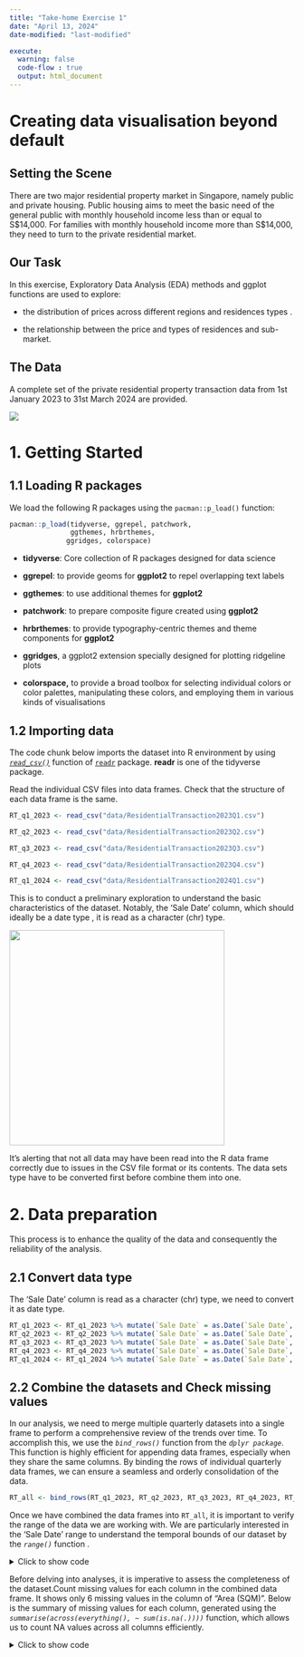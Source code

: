 ```yaml
---
title: "Take-home Exercise 1"
date: "April 13, 2024"
date-modified: "last-modified"

execute:
  warning: false
  code-flow : true
  output: html_document
---
```


# **Creating data visualisation beyond default**

## **Setting the Scene**

There are two major residential property market in Singapore, namely public and private housing. Public housing aims to meet the basic need of the general public with monthly household income less than or equal to S\$14,000. For families with monthly household income more than S\$14,000, they need to turn to the private residential market.

## **Our Task**

In this exercise, Exploratory Data Analysis (EDA) methods and ggplot functions are used to explore:

-   the distribution of prices across different regions and residences types .

-   the relationship between the price and types of residences and sub-market.

## **The Data**

A complete set of the private residential property transaction data from 1st January 2023 to 31st March 2024 are provided.

![](images/clipboard-4277698943.png)

# **1. Getting Started**

## **1.1 Loading R packages**

We load the following R packages using the `pacman::p_load()` function:

```r

pacman::p_load(tidyverse, ggrepel, patchwork, 
               ggthemes, hrbrthemes,
              ggridges, colorspace) 

```

-   **tidyverse**: Core collection of R packages designed for data science

-   **ggrepel**: to provide geoms for **ggplot2** to repel overlapping text labels

-   **ggthemes**: to use additional themes for **ggplot2**

-   **patchwork**: to prepare composite figure created using **ggplot2**

-   **hrbrthemes**: to provide typography-centric themes and theme components for **ggplot2**

-   **ggridges**, a ggplot2 extension specially designed for plotting ridgeline plots

-   **colorspace,** to provide a broad toolbox for selecting individual colors or color palettes, manipulating these colors, and employing them in various kinds of visualisations

## **1.2 Importing data**

The code chunk below imports the dataset into R environment by using [*`read_csv()`*](https://readr.tidyverse.org/reference/read_delim.html) function of [`readr`](https://readr.tidyverse.org/) package. **readr** is one of the tidyverse package.

Read the individual CSV files into data frames. Check that the structure of each data frame is the same.

```r
RT_q1_2023 <- read_csv("data/ResidentialTransaction2023Q1.csv")
```

```r
RT_q2_2023 <- read_csv("data/ResidentialTransaction2023Q2.csv")
```

```r
RT_q3_2023 <- read_csv("data/ResidentialTransaction2023Q3.csv")
```

```r
RT_q4_2023 <- read_csv("data/ResidentialTransaction2023Q4.csv")
```

```r
RT_q1_2024 <- read_csv("data/ResidentialTransaction2024Q1.csv")
```

This is to conduct a preliminary exploration to understand the basic characteristics of the dataset. Notably, the 'Sale Date' column, which should ideally be a date type , it is read as a character (chr) type.

::: callout-warning
![](images/clipboard-224818948.png){width="380"}

It's alerting that not all data may have been read into the R data frame correctly due to issues in the CSV file format or its contents. The data sets type have to be converted first before combine them into one.
:::

# **2. Data preparation**

This process is to enhance the quality of the data and consequently the reliability of the analysis.

## 2.1 Convert data type

The 'Sale Date' column is read as a character (chr) type, we need to convert it as date type.

```r

RT_q1_2023 <- RT_q1_2023 %>% mutate(`Sale Date` = as.Date(`Sale Date`, format = "%d %b %Y"))
RT_q2_2023 <- RT_q2_2023 %>% mutate(`Sale Date` = as.Date(`Sale Date`, format = "%d %b %Y"))
RT_q3_2023 <- RT_q3_2023 %>% mutate(`Sale Date` = as.Date(`Sale Date`, format = "%d %b %Y"))
RT_q4_2023 <- RT_q4_2023 %>% mutate(`Sale Date` = as.Date(`Sale Date`, format = "%d %b %Y"))
RT_q1_2024 <- RT_q1_2024 %>% mutate(`Sale Date` = as.Date(`Sale Date`, format = "%d %b %Y"))

```

## **2.2 Combine the datasets and Check missing values**

In our analysis, we need to merge multiple quarterly datasets into a single frame to perform a comprehensive review of the trends over time. To accomplish this, we use the *`bind_rows()`* function from the *`dplyr package`*. This function is highly efficient for appending data frames, especially when they share the same columns. By binding the rows of individual quarterly data frames, we can ensure a seamless and orderly consolidation of the data.

```r
RT_all <- bind_rows(RT_q1_2023, RT_q2_2023, RT_q3_2023, RT_q4_2023, RT_q1_2024)

```

Once we have combined the data frames into `RT_all`, it is important to verify the range of the data we are working with. We are particularly interested in the 'Sale Date' range to understand the temporal bounds of our dataset by the *`range()`* function .

</details>

<details>

<summary>Click to show code</summary>

```r
range(RT_all$`Sale Date`)

```

</details>

Before delving into analyses, it is imperative to assess the completeness of the dataset.Count missing values for each column in the combined data frame. It shows only 6 missing values in the column of "Area (SQM)". Below is the summary of missing values for each column, generated using the *`summarise(across(everything(), ~ sum(is.na(.))))`* function, which allows us to count NA values across all columns efficiently.

<details>

<summary>Click to show code</summary>

```r

missing_values_summary <- RT_all %>%
  summarise(across(everything(), ~ sum(is.na(.))))

missing_values_summary

```

## 2.3 Remove duplicates and Create new varaiables

Upon assessment of our dataset, we have discerned a dual representation of area measurements: 'Area (SQFT)' and 'Area (SQM)'. We observed that the 'Area (SQM)' column contains missing values which may complicate our analyses. Given the completeness and sufficiency of the 'Area (SQFT)' data, we have opted to remove the 'Area (SQM)','Unit Price (\$ PSM)' column, and Nett Price(\$).

<details>

<summary>Click to show code</summary>

```r

RT_new <- RT_all %>%
  select(-'Unit Price ($ PSM)', -'Area (SQM)', -`Nett Price($)`)
print(RT_new)

```

</details>

As part of this analytics project, we need to organize the dates into quarters for better analysis and understanding of trends over time. By classifying the dates into quarters, we can identify seasonal patterns, track changes in performance or behavior, and make more informed decisions based on the insights gained from our analysis.

<details>

<summary>Click to show code</summary>

```r

RT_new <- RT_new %>%
  mutate(Quarter = case_when(
    quarter(`Sale Date`) == 1 & year(`Sale Date`) == 2023 ~ "Q1 2023",
    quarter(`Sale Date`) == 2 & year(`Sale Date`) == 2023 ~ "Q2 2023",
    quarter(`Sale Date`) == 3 & year(`Sale Date`) == 2023 ~ "Q3 2023",
    quarter(`Sale Date`) == 4 & year(`Sale Date`) == 2023 ~ "Q4 2023",
    quarter(`Sale Date`) == 1 & year(`Sale Date`) == 2024 & month(`Sale Date`) %in% 1:3 ~ "Q1 2024",
    TRUE ~ "Other"  
  ))

head(RT_new)

```

</details>

There are few housing types in the data sets, which composed of private housing and public housing. Next we will conduct check on the property type for classification.To confirm the categorization and examine the property types present in our dataset, we employ the `unique()` function, which identifies distinct entries within the 'Property Type' column.

<details>

<summary>Click to show code</summary>

```r
unique(RT_new$`Property Type`)
```

</details>

In summary, Condominium, Terrace House, Executive Condominium, Semi-Detached House, and Detached House would be classified as Private Housing. Apartment is a Housing and Development Board (HDB) flat, which is public housing.

To create a new column in the dataframe with the classification of 'Public Housing' or 'Private Housing',we can use the `mutate()` function from the dplyr package.

<details>

<summary>Click to show code</summary>

```r
private_types <- c("Condominium", "Terrace House", "Executive Condominium",
                   "Semi-Detached House", "Detached House")
public_types <- c("Apartment") # Modify this based on your specific context

# Define the function to classify the housing type
classify_housing <- function(type) {
  if (type %in% private_types) {
    return('Private Housing')
  } else if (type %in% public_types) {
    return('Public Housing')
  } else {
    return('Other') # In case there are types that do not fit in the above categories
  }
}

# Use mutate to apply the classification to a new column
RT_new <- RT_new %>%
  mutate(Housing_Category = sapply(`Property Type`, classify_housing))

# Check the first few rows of your dataframe to confirm
head(RT_new)
```

</details>

Now that we've completed these preparatory steps, let's review the updated data table by `glimpse()` function.

```r
glimpse(RT_new)

```

## 2.4 Summary statistics of data table

Moving forward, we will compute summary statistics. These will provide us with valuable insights, such as the average, median, minimum, and maximum transacted prices, which are pivotal for understanding the market's behavior.

::: panel-tabset
## Summary

```r
#| echo: false
library(tidyr)
library(knitr)
summary_table <- RT_new %>%
  group_by(Quarter, `Property Type`) %>%
  summarise(
    Total_Transactions = n(),
    Average_Price = mean(`Transacted Price ($)`, na.rm = TRUE),
    Median_Price = median(`Transacted Price ($)`, na.rm = TRUE),
    Min_Price = min(`Transacted Price ($)`, na.rm = TRUE),
    Max_Price = max(`Transacted Price ($)`, na.rm = TRUE),
    .groups = 'drop' # This will remove the grouping
  )

# Using knitr::kable() to print the full table
kable(summary_table)

```

## Code

```summary_table
  group_by(Quarter, `Property Type`) %>%
  summarise(
    Total_Transactions = n(),
    Average_Price = mean(`Transacted Price ($)`, na.rm = TRUE),
    Median_Price = median(`Transacted Price ($)`, na.rm = TRUE),
    Min_Price = min(`Transacted Price ($)`, na.rm = TRUE),
    Max_Price = max(`Transacted Price ($)`, na.rm = TRUE),
    .groups = 'drop' # This will remove the grouping
  )

# Using knitr::kable() to print the full table
kable(summary_table)
```
:::

# **3. Exploratory Data Analysis**

## 3.1 The relationship between *Transacted price* and *Property type*

A pivotal aspect of our exploratory data analysis is understanding the relationship between the transacted price and the type of property. Different types of properties, such as condominiums, terraced houses, or apartments, may exhibit unique price distributions due to various factors like location, size, and amenities. These distinctions can provide us with valuable insights into market segmentation and consumer preferences.

To visualize this relationship, we will construct a boxplot, which is anexcellent tool for depicting the distribution of transacted prices across different property types. This graphical representation will highlight the median, quartiles, and potential outliers within each property category.

```r

ggplot(RT_new, aes(x = `Property Type`, y = `Transacted Price ($)`, fill = `Property Type`)) +
  geom_boxplot() +
  scale_fill_brewer(palette = "Pastel1") +  
  scale_y_log10(labels = scales::dollar_format()) +
  labs(
    x = "Property Type",
    y = "Transacted Price ($)",
    title = "Boxplot of Transacted Price by Property Type"
  ) +
  theme_light() +
  theme(axis.text.x = element_text(angle = 45, hjust = 1))

```

<details>

<summary>Click to show code</summary>

```r
ggplot(RT_new, aes(x = `Property Type`, y = `Transacted Price ($)`, fill = `Property Type`)) +
  geom_boxplot() +
  scale_fill_brewer(palette = "Pastel1") +  
  scale_y_log10(labels = scales::dollar_format()) +
  labs(
    x = "Property Type",
    y = "Transacted Price ($)",
    title = "Boxplot of Transacted Price by Property Type"
  ) +
  theme_light() +
  theme(axis.text.x = element_text(angle = 45, hjust = 1))

```

</details>

::: {#Obervation .callout-tip appearance="simple"}
Observation:

1.  Executive Condominiums and Condominiums display higher median prices compared to Apartments and Terrace Houses.

2.  Detached Houses exhibit the widest range of transacted prices, indicating high variability in this property type.

3.  There are numerous outliers for Condominiums, suggesting that there are some highly priced units within this category.

4.  Apartments appear to be the most affordable property type, with lower median and fewer high-value outliers.

5.  Semi-Detached and Detached Houses show higher price ranges, suggesting these are generally more premium property types
:::

```r
library(ggplot2)
library(ggridges)  
library(scales)   
library(viridis)   

ggplot(RT_new, aes(x = `Transacted Price ($)`, y = `Property Type`, fill = ..ecdf..)) +
  stat_density_ridges(
    geom = "density_ridges_gradient",
    calc_ecdf = TRUE,
    scale = 3, 
    rel_min_height = 0.01 
  ) +
  scale_fill_viridis_c(
    name = "Tail probability",
    option = "C", 
    direction = -1  
  ) +
  scale_x_log10(labels = dollar_format()) +  # Use logarithmic scale for x-axis
  labs(
    x = "Transacted Price ($)",
    y = "Property Type",
    title = "Density Ridge Gradient Plot of Transacted Price by Property Type"
  ) +
  theme_light() +
  theme(
    axis.text.x = element_text(angle = 45, hjust = 1)
  )

```

<details>

<summary>Click to show code</summary>

```r
ggplot(RT_new, aes(x = `Transacted Price ($)`, y = `Property Type`, fill = ..ecdf..)) +
  stat_density_ridges(
    geom = "density_ridges_gradient",
    calc_ecdf = TRUE,
    scale = 3, 
    rel_min_height = 0.01 
  ) +
  scale_fill_viridis_c(
    name = "Tail probability",
    option = "C", 
    direction = -1  
  ) +
  scale_x_log10(labels = dollar_format()) +  # Use logarithmic scale for x-axis
  labs(
    x = "Transacted Price ($)",
    y = "Property Type",
    title = "Density Ridge Gradient Plot of Transacted Price by Property Type"
  ) +
  theme_light() +
  theme(
    axis.text.x = element_text(angle = 45, hjust = 1)
  )
```

</details>

The plot illustrates the distribution of property prices across property types, with color intensity reflecting the probability density of price points.

::: {.callout-tip appearance="simple"}
Observation:

1.  Apartments show the lowest price range, predominantly under \$1,000,000, suggesting they are the most affordable property type within this market.

2.  Condominiums display a broader distribution with a significant concentration around \$1,000,000 to \$2,000,000, indicating a middle-tier price range.

3.  Detached Houses have the widest distribution, extending well beyond \$10,000,000, highlighting them as the most varied and potentially expensive property type.

4.  Executive Condominiums appear to have a compact distribution centered just around \$1,000,000, pointing to a less diverse price range.

5.  High-value Outliers are most prominent within Detached and Semi-Detached Houses, as seen in the long tails stretching to the right.
:::

## 3.2 Distribution of *Sales Units* across *Regions* and *Areas*

Understanding the spatial distribution of property sales is pivotal for recognizing market trends and potential areas of growth or decline. The bar plots constructed to visualize these distributions offer a clear visual representation of where the real estate market is most vibrant and where it is more subdued.

```r

plot1 <- ggplot(RT_new, aes(x = `Planning Region`, y = `Number of Units`)) +
  geom_bar(stat = "identity", fill = "steelblue") +  # Change the color here
  labs(x = "Planning Region", y = "Number of Units", title = "Distribution of Units by Planning Region") +
  theme(axis.text.x = element_text(angle = 45, hjust = 1, vjust = 1), 
        plot.title = element_text(hjust = 0.5)) +
  theme_minimal()

plot2 <- ggplot(RT_new, aes(x = `Planning Area`, y = `Number of Units`)) +
  geom_bar(stat = "identity", fill = "lightblue") +  # And here
  labs(x = "Planning Area", y = "Number of Units", title = "Distribution of Units by Planning Area") +
  theme_minimal() +
  theme(axis.text.x = element_text(angle = 45, hjust = 1), 
        plot.title = element_text(hjust = 0.5))

# Combine the plots
combined_plot <- plot1 / plot2 

# Print the combined plot
combined_plot

```

<details>

<summary>Click to show code</summary>

```r
plot1 <- ggplot(RT_new, aes(x = `Planning Region`, y = `Number of Units`)) +
  geom_bar(stat = "identity", fill = "steelblue") +  # Change the color here
  labs(x = "Planning Region", y = "Number of Units", title = "Distribution of Units by Planning Region") +
  theme(axis.text.x = element_text(angle = 45, hjust = 1, vjust = 1), 
        plot.title = element_text(hjust = 0.5)) +
  theme_minimal()

plot2 <- ggplot(RT_new, aes(x = `Planning Area`, y = `Number of Units`)) +
  geom_bar(stat = "identity", fill = "lightblue") +  # And here
  labs(x = "Planning Area", y = "Number of Units", title = "Distribution of Units by Planning Area") +
  theme_minimal() +
  theme(axis.text.x = element_text(angle = 45, hjust = 1), 
        plot.title = element_text(hjust = 0.5))

# Combine the plots
combined_plot <- plot1 / plot2 

# Print the combined plot
combined_plot
```

</details>

```r

# Sum the 'Number of Units' for each 'Planning Area' within each 'Planning Region'
RT_new_aggregated <- RT_new %>%
  group_by(`Planning Region`, `Planning Area`) %>%
  summarise(TotalUnits = sum(`Number of Units`), .groups = 'drop') 

combined_plot <- ggplot(RT_new_aggregated, aes(x = `Planning Area`, y = TotalUnits)) +
  geom_bar(stat = "identity", position = "dodge", fill = "lightblue") +
  facet_wrap(~`Planning Region`, scales = "free_x") +
  labs(
    x = "Planning Area",
    y = "Total Number of Units",
    title = "Distribution of Total Units by Planning Area within each Planning Region"
  ) +
  theme_minimal() +
  theme(
    axis.text.x = element_text(angle = 90, hjust = 1, vjust = 0.5, size = 8),
    legend.position = "none"
  ) +
  scale_y_continuous(expand = expansion(mult = c(0, .05)))
combined_plot


```

<details>

<summary>Click to show code</summary>

```r
# Sum the 'Number of Units' for each 'Planning Area' within each 'Planning Region'
RT_new_aggregated <- RT_new %>%
  group_by(`Planning Region`, `Planning Area`) %>%
  summarise(TotalUnits = sum(`Number of Units`), .groups = 'drop') 

combined_plot <- ggplot(RT_new_aggregated, aes(x = `Planning Area`, y = TotalUnits)) +
  geom_bar(stat = "identity", position = "dodge", fill = "lightblue") +
  facet_wrap(~`Planning Region`, scales = "free_x") +
  labs(
    x = "Planning Area",
    y = "Total Number of Units",
    title = "Distribution of Total Units by Planning Area within each Planning Region"
  ) +
  theme_minimal() +
  theme(
    axis.text.x = element_text(angle = 90, hjust = 1, vjust = 0.5, size = 8),
    legend.position = "none"
  ) +
  scale_y_continuous(expand = expansion(mult = c(0, .05)))
combined_plot

```

</details>

::: {.callout-tip appearance="simple"}
Observation:

The top plot reveals that the Central Region has the highest number of sales units compared to other regions, suggesting a denser or more active real estate market in this area. The other regions show significantly fewer units, with the North East Region and West Region being the next most active. Both these regions show a more even distribution, with most planning areas having a moderate number of units, generally in the range of about 500 to 1000 units. This might indicate a more balanced development approach or uniform population density.

The North Region and West Region seem to have less developed character based on the generally lower number of units.
:::

## 3.3 The Private Housing price trend from 2023-2024Q1

This density plot depicts the distribution of transacted real estate prices across different quarters, from Q1 2023 to Q1 2024.

```r
library(dplyr)
library(ggplot2)
library(scales) # for dollar_format()

ggplot(RT_new, aes(x = `Transacted Price ($)`)) +
  geom_density(aes(color = Quarter), adjust = 0.5, alpha = 0.5) + # I've removed fill=NA for better visibility
  scale_x_log10(limits = c(100000, 10000000), labels = scales::dollar_format()) + # Log transform and set limits
  labs(title = "Density Plot of Transacted Prices by Quarter",
       x = "Transacted Price ($)",
       y = "Density") +
  theme_minimal() +
  theme(text = element_text(size = 12),  # Increase base text size
        axis.title = element_text(size = 14, face = "bold"),  # Bold axis titles
        axis.text.x = element_text(angle = 45, hjust = 1),  # Rotate x-axis text for readability
        axis.text.y = element_text(size = 12),  # Increase y-axis text size
        legend.title = element_text(size = 12),  # Increase legend title size
        legend.text = element_text(size = 10))  # Increase legend text size


```

<details>

<summary>Click to show code</summary>

```r
library(dplyr)
library(ggplot2)
library(scales) # for dollar_format()

ggplot(RT_new, aes(x = `Transacted Price ($)`)) +
  geom_density(aes(color = Quarter), adjust = 0.5, alpha = 0.5) + 
  scale_x_log10(limits = c(100000, 10000000), labels = scales::dollar_format()) + # Log transform and set limits
  labs(title = "Density Plot of Transacted Prices by Quarter",
       x = "Transacted Price ($)",
       y = "Density") +
  theme_minimal() +
  theme(text = element_text(size = 12),  # Increase base text size
        axis.title = element_text(size = 14, face = "bold"),  # Bold axis titles
        axis.text.x = element_text(angle = 45, hjust = 1),  # Rotate x-axis text for readability
        axis.text.y = element_text(size = 12), 
        legend.title = element_text(size = 12),  
        legend.text = element_text(size = 10)) 


```

</details>

::: {.callout-tip appearance="simple"}
Observation:

1.  The curves are quite similar in shape and position, indicating that the general distribution of prices has remained relatively stable from quarter to quarter during this timeframe.

2.  There’s a tailing off as the prices increase, which is typical of real estate markets where there are fewer high-priced transactions.

3.  The small bumps and increases in density at the higher end of the price scale, particularly noticeable in the curves for Q2 and Q4 2023, might indicate periods or areas with higher-than-average property transactions.
:::

The scatter plot shows transaction prices for private housing, which appear to be spread across a wide range. Based on these observations, the key takeaways could be the identification of property types with the highest prices, the recognition of the most common price range, and the overall trend in housing prices over the year.

```r
library(dplyr)
library(ggplot2)
library(ggrepel)
library(scales)

# Filter the original dataset for private housing
private_housing_data <- RT_new %>%
  filter(Housing_Category == "Private Housing")

# Aggregate to find the average transacted price for each property type and sale date
transacted_price_trend <- private_housing_data %>%
  group_by(`Property Type`, `Sale Date`) %>%
  summarize(Average_Price = mean(`Transacted Price ($)`), .groups = 'drop')

# Find the maximum average price for each property type
max_prices <- transacted_price_trend %>%
  group_by(`Property Type`) %>%
  summarize(Max_Average_Price = max(Average_Price), .groups = 'drop')

# Join the maximum prices back to the transacted price trend
annotated_data <- transacted_price_trend %>%
  left_join(max_prices, by = "Property Type") %>%
  # Only keep the rows where the average price matches the max average price
  filter(Average_Price == Max_Average_Price) 

ggplot(transacted_price_trend, aes(x = `Sale Date`, y = Average_Price)) +
  geom_point(aes(color = `Property Type`)) +  # Color points by Property Type
  geom_smooth(method = "loess", se = FALSE) +
  geom_label_repel(
    data = annotated_data,
    aes(label = `Property Type`),
    size = 4,
    nudge_y = 0.1,
    nudge_x = 0.1,
    fontface = "bold",
    box.padding = unit(0.35, "lines"),
    point.padding = unit(0.5, "lines")
  ) +
  theme_minimal() +
  labs(
    title = "Private Housing Transacted Price Distribution",
    x = "Sale Date",
    y = "Average Transacted Price ($)"
  ) +
  scale_y_log10(labels = dollar_format()) +
  scale_color_brewer(palette = "Set1") # Adds a color palette for different property types


```

<details>

<summary>Click to show code</summary>

```r
library(dplyr)
library(ggplot2)
library(ggrepel)
library(scales)

private_housing_data <- RT_new %>%
  filter(Housing_Category == "Private Housing")

transacted_price_trend <- private_housing_data %>%
  group_by(`Property Type`, `Sale Date`) %>%
  summarize(Average_Price = mean(`Transacted Price ($)`), .groups = 'drop')

max_prices <- transacted_price_trend %>%
  group_by(`Property Type`) %>%
  summarize(Max_Average_Price = max(Average_Price), .groups = 'drop')

annotated_data <- transacted_price_trend %>%
  left_join(max_prices, by = "Property Type") %>%
  # Only keep the rows where the average price matches the max average price
  filter(Average_Price == Max_Average_Price) 

ggplot(transacted_price_trend, aes(x = `Sale Date`, y = Average_Price)) +
  geom_point(aes(color = `Property Type`)) +  # Color points by Property Type
  geom_smooth(method = "loess", se = FALSE) +
  geom_label_repel(
    data = annotated_data,
    aes(label = `Property Type`),
    size = 4,
    nudge_y = 0.1,
    nudge_x = 0.1,
    fontface = "bold",
    box.padding = unit(0.35, "lines"),
    point.padding = unit(0.5, "lines")
  ) +
  theme_minimal() +
  labs(
    title = "Private Housing Transacted Price Distribution",
    x = "Sale Date",
    y = "Average Transacted Price ($)"
  ) +
  scale_y_log10(labels = dollar_format()) +
  scale_color_brewer(palette = "Set1") # Adds a color palette for different property types
```

</details>

```r
ggplot(transacted_price_trend, aes(x = `Sale Date`, y = Average_Price)) +
  geom_point(aes(color = `Property Type`)) +
  geom_smooth(method = "loess", se = FALSE) +
  facet_wrap(~`Property Type`, scales = "free_y") +  # Facet by Property Type
  theme_minimal() +
  labs(
    title = "Private Housing Transacted Price Trend by Property Type",
    x = "Sale Date",
    y = "Average Transacted Price ($)"
  ) +
  scale_y_log10(labels = dollar_format()) +
  scale_color_brewer(palette = "Set1") +
  theme(legend.position = "none") # Remove the legend to save space

```

<details>

<summary>Click to show code</summary>

```r
ggplot(transacted_price_trend, aes(x = `Sale Date`, y = Average_Price)) +
  geom_point(aes(color = `Property Type`)) +
  geom_smooth(method = "loess", se = FALSE) +
  facet_wrap(~`Property Type`, scales = "free_y") +  # Facet by Property Type
  theme_minimal() +
  labs(
    title = "Private Housing Transacted Price Trend by Property Type",
    x = "Sale Date",
    y = "Average Transacted Price ($)"
  ) +
  scale_y_log10(labels = dollar_format()) +
  scale_color_brewer(palette = "Set1") +
  theme(legend.position = "none") # Remove the legend to save space
```

</details>

::: {.callout-tip appearance="simple"}
Observation:

**Condominiums** : Prices are concentrated within a narrower band, showing less variation over time, which suggests stability in condominium prices.

**Detached Houses** : Display a broader range of prices, indicating a more diverse market that includes both moderately priced and high-end luxury homes.

**Executive Condominiums** : Have a clustering of prices at the lower end, with an upward trend over time, which may indicate increasing demand or value appreciation for this type of property.

**Semi-Detached Houses** : Similar to detached houses, they show a wide range of transaction prices, reflecting a varied market.

**Terrace Houses** : Prices seem to have a smaller variation and are centered around a price point, suggesting a more uniform market for this type of property.
:::

## Conclusion

-   Public housing caters to the majority with affordable options. Private housing, on the other hand, serves those with higher income brackets, offering a diverse range of property types and price points.The exploratory data analysis highlights the stark segmentation within the private housing market. We observe that detached houses, catering to the upper end of the market, not only command higher prices but also demonstrate greater price variabilitys.

-   The distribution of units by planning region and area reveals disparities in housing density that reflect both the current state of urban development and potential areas for growth. High numbers of units in certain regions may indicate areas with high housing demand or development. Conversely, areas with fewer units could represent less developed or more exclusive regions.

-   Over the depicted time period from 2023Q1 to 2024Q1, there does not appear to be a clear upward or downward trend in prices for any property type, suggesting relative market stability during this time.

-   In summary, the private housing market in Singapore offers a variety of options for families with different income levels, with distinct patterns in terms of price distribution and unit density across regions.
